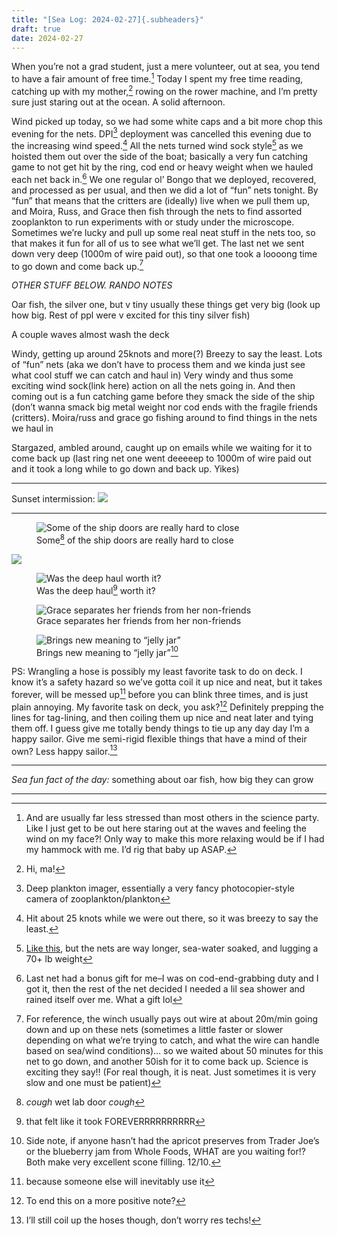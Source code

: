 ```yaml
---
title: "[Sea Log: 2024-02-27]{.subheaders}"
draft: true
date: 2024-02-27
---
```


::: {.div .bodyfont}

When you're not a grad student, just a mere volunteer, out at sea, you tend to have a fair amount of free time.^[And are usually far less stressed than most others in the science party. Like I just get to be out here staring out at the waves and feeling the wind on my face?! Only way to make this more relaxing would be if I had my hammock with me. I'd rig that baby up ASAP.] Today I spent my free time reading, catching up with my mother,^[Hi, ma!] rowing on the rower machine, and I'm pretty sure just staring out at the ocean. A solid afternoon.

Wind picked up today, so we had some white caps and a bit more chop this evening for the nets. DPI^[Deep plankton imager, essentially a very fancy photocopier-style camera of zooplankton/plankton] deployment was cancelled this evening due to the increasing wind speed.^[Hit about 25 knots while we were out there, so it was breezy to say the least.] All the nets turned wind sock style^[[Like this](https://www.youtube.com/shorts/lQTGKIRYO2c), but the nets are way longer, sea-water soaked, and lugging a 70+ lb weight] as we hoisted them out over the side of the boat; basically a very fun catching game to not get hit by the ring, cod end or heavy weight when we hauled each net back in.^[Last net had a bonus gift for me--I was on cod-end-grabbing duty and I got it, then the rest of the net decided I needed a lil sea shower and rained itself over me. What a gift lol] We one regular ol' Bongo that we deployed, recovered, and processed as per usual, and then we did a lot of "fun" nets tonight. By "fun" that means that the critters are (ideally) live when we pull them up, and Moira, Russ, and Grace then fish through the nets to find assorted zooplankton to run experiments with or study under the microscope. Sometimes we're lucky and pull up some real neat stuff in the nets too, so that makes it fun for all of us to see what we'll get. The last net we sent down very deep (1000m of wire paid out), so that one took a loooong time to go down and come back up.^[For reference, the winch usually pays out wire at about 20m/min going down and up on these nets (sometimes a little faster or slower depending on what we're trying to catch, and what the wire can handle based on sea/wind conditions)... so we waited about 50 minutes for this net to go down, and another 50ish for it to come back up. Science is exciting they say!! (For real though, it is neat. Just sometimes it is very slow and one must be patient)]

*OTHER STUFF BELOW. RANDO NOTES*

Oar fish, the silver one, but v tiny usually these things get very big (look up how big. Rest of ppl were v excited for this tiny silver fish)

A couple waves almost wash the deck 

Windy, getting up around 25knots and more(?)
Breezy to say the least. 
Lots of "fun" nets (aka we don't have to process them and we kinda just see what cool stuff we can catch and haul in)
Very windy and thus some exciting wind sock(link here) action on all the nets going in. And then coming out is a fun catching game before they smack the side of the ship (don't wanna smack big metal weight nor cod ends with the fragile friends (critters).
Moira/russ and grace go fishing around to find things in the nets we haul in

Stargazed, ambled around, caught up on emails while we waiting for it to come back up (last ring net one went deeeeep to 1000m of wire paid out and it took a long while to go down and back up. Yikes)


----

[Sunset intermission:]{.subheaders}
![](pics/sunset9.jpg){fig-alt="rainbow sunset, with golden sun glow, over the pacific ocean"}

----



::: {layout-ncol=3}

![Some^[*cough* wet lab door *cough*] of the ship doors are really hard to close](pics/harddoors.jpg){fig-alt="three people demostrating how to shut a door. CTD instrument in foreground"}

![](pics/oarfish.jpg){fig-alt="small silvery oarfish sitting in a vial on a workbench table top"}

![Was the deep haul^[that felt like it took FOREVERRRRRRRRRR] worth it?](pics/deephaul.jpg){fig-alt="looking down into a white bucket full of assorted zooplankton and jellies"}

![Grace separates her friends from her non-friends](pics/gracefriends.jpg){fig-alt="woman sitting on ground with a bucket of zooplankton, fishing out the ones she wants to study more closely"}

![Brings new meaning to "jelly jar"^[Side note, if anyone hasn't had the apricot preserves from Trader Joe's or the blueberry jam from Whole Foods, WHAT are you waiting for!? Both make very excellent scone filling. 12/10.]](pics/jellyjar.jpg){fig-alt="clear jar full of jellyfish, sitting on a yellow tabletop"}

:::

PS: Wrangling a hose is possibly my least favorite task to do on deck. I know it's a safety hazard so we've gotta coil it up nice and neat, but it takes forever, will be messed up^[because someone else will inevitably use it] before you can blink three times, and is just plain annoying. My favorite task on deck, you ask?^[To end this on a more positive note?] Definitely prepping the lines for tag-lining, and then coiling them up nice and neat later and tying them off. I guess give me totally bendy things to tie up any day day I'm a happy sailor. Give me semi-rigid flexible things that have a mind of their own? Less happy sailor.^[I'll still coil up the hoses though, don't worry res techs!]

----

*Sea fun fact of the day:* something about oar fish, how big they can grow

----


:::